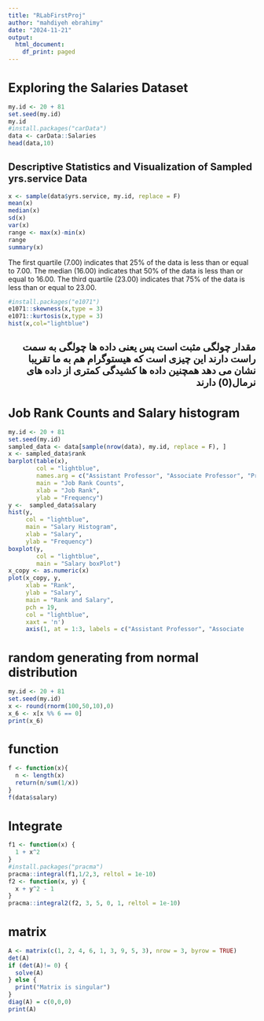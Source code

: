 ---
title: "RLabFirstProj"
author: "mahdiyeh ebrahimy"
date: "2024-11-21"
output:
  html_document:
    df_print: paged
---
<h1 style="font-size: 25px;">Exploring the Salaries Dataset</h1>

```{r}
my.id <- 20 + 81 
set.seed(my.id)
my.id
#install.packages("carData")
data <- carData::Salaries
head(data,10)
```
<h2 style="font-size: 20px;">Descriptive Statistics and Visualization of Sampled yrs.service Data</h2>
```{r}
x <- sample(data$yrs.service, my.id, replace = F)
mean(x)
median(x)
sd(x)
var(x)
range <- max(x)-min(x)
range
summary(x)
```
The first quartile (7.00) indicates that 25% of the data is less than or equal to 7.00.
The median (16.00) indicates that 50% of the data is less than or equal to 16.00.
The third quartile (23.00) indicates that 75% of the data is less than or equal to 23.00.
```{r}
#install.packages("e1071")
e1071::skewness(x,type = 3)
e1071::kurtosis(x,type = 3)
hist(x,col="lightblue")
```

<div dir="rtl">
  <h2 style="font-size: 20px;">مقدار چولگی مثبت است پس یعنی داده ها چولگی به سمت راست دارند این چیزی است که هیستوگرام هم به ما تقریبا نشان می دهد همچنین داده ها کشیدگی کمتری از داده های نرمال(0) دارند</h2>
</div>
<h1 style="font-size: 25px;">Job Rank Counts and Salary histogram</h1>
```{r}
my.id <- 20 + 81 
set.seed(my.id)
sampled_data <- data[sample(nrow(data), my.id, replace = F), ]
x <- sampled_data$rank
barplot(table(x),
        col = "lightblue",
        names.arg = c("Assistant Professor", "Associate Professor", "Professor"),
        main = "Job Rank Counts",  
        xlab = "Job Rank",             
        ylab = "Frequency")           
y <-  sampled_data$salary
hist(y, 
     col = "lightblue", 
     main = "Salary Histogram", 
     xlab = "Salary",     
     ylab = "Frequency")   
boxplot(y,
        col = "lightblue",
        main = "Salary boxPlot")
x_copy <- as.numeric(x)
plot(x_copy, y, 
     xlab = "Rank", 
     ylab = "Salary", 
     main = "Rank and Salary",
     pch = 19,   
     col = "lightblue",
     xaxt = 'n') 
     axis(1, at = 1:3, labels = c("Assistant Professor", "Associate            Professor", "Professor"))
```
<h1 style="font-size: 25px;">random generating from normal distribution</h1>
```{r}
my.id <- 20 + 81 
set.seed(my.id)
x <- round(rnorm(100,50,10),0)
x_6 <- x[x %% 6 == 0]
print(x_6)
```
<h1 style="font-size: 25px;">function</h1>
```{r}
f <- function(x){
  n <- length(x)
  return(n/sum(1/x))
}
f(data$salary)
```
<h1 style="font-size: 25px;">Integrate</h1>
```{r}
f1 <- function(x) {
  1 + x^2
}
#install.packages("pracma")
pracma::integral(f1,1/2,3, reltol = 1e-10)
f2 <- function(x, y) {
  x + y^2 - 1
}
pracma::integral2(f2, 3, 5, 0, 1, reltol = 1e-10)
```
<h1 style="font-size: 25px;">matrix</h1>
```{r}
A <- matrix(c(1, 2, 4, 6, 1, 3, 9, 5, 3), nrow = 3, byrow = TRUE)
det(A)
if (det(A)!= 0) {
  solve(A)
} else {
  print("Matrix is singular")
}
diag(A) = c(0,0,0)
print(A)
```
